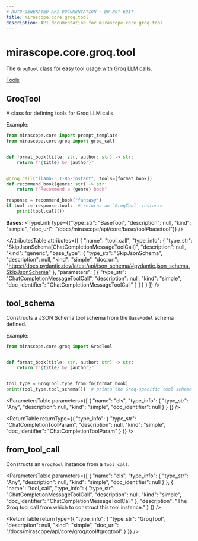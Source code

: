 ```yaml
---
# AUTO-GENERATED API DOCUMENTATION - DO NOT EDIT
title: mirascope.core.groq.tool
description: API documentation for mirascope.core.groq.tool
---
```


# mirascope.core.groq.tool

The `GroqTool` class for easy tool usage with Groq LLM calls.

<Info title="Usage">

[Tools](/docs/mirascope/learn/tools)

</Info>

## <ApiType type="Class" path="core/groq/tool" symbolName="GroqTool" /> GroqTool

A class for defining tools for Groq LLM calls.

Example:

```python
from mirascope.core import prompt_template
from mirascope.core.groq import groq_call


def format_book(title: str, author: str) -> str:
    return f"{title} by {author}"


@groq_call("llama-3.1-8b-instant", tools=[format_book])
def recommend_book(genre: str) -> str:
    return f"Recommend a {genre} book"

response = recommend_book("fantasy")
if tool := response.tool:  # returns an `GroqTool` instance
    print(tool.call())
```

**Bases:** 
<TypeLink type={{"type_str": "BaseTool", "description": null, "kind": "simple", "doc_url": "/docs/mirascope/api/core/base/tool#basetool"}} />

<AttributesTable
  attributes={[
  {
    "name": "tool_call",
    "type_info": {
      "type_str": "SkipJsonSchema[ChatCompletionMessageToolCall]",
      "description": null,
      "kind": "generic",
      "base_type": {
        "type_str": "SkipJsonSchema",
        "description": null,
        "kind": "simple",
        "doc_url": "https://docs.pydantic.dev/latest/api/json_schema/#pydantic.json_schema.SkipJsonSchema"
      },
      "parameters": [
        {
          "type_str": "ChatCompletionMessageToolCall",
          "description": null,
          "kind": "simple",
          "doc_identifier": "ChatCompletionMessageToolCall"
        }
      ]
    }
  }
]}
/>

## <ApiType type="Function" path="core/groq/tool" symbolName="tool_schema" /> tool_schema

Constructs a JSON Schema tool schema from the `BaseModel` schema defined.

Example:
```python
from mirascope.core.groq import GroqTool


def format_book(title: str, author: str) -> str:
    return f"{title} by {author}"


tool_type = GroqTool.type_from_fn(format_book)
print(tool_type.tool_schema())  # prints the Groq-specific tool schema
```

<ParametersTable
  parameters={[
  {
    "name": "cls",
    "type_info": {
      "type_str": "Any",
      "description": null,
      "kind": "simple",
      "doc_identifier": null
    }
  }
]}
/>

<ReturnTable
  returnType={{
  "type_info": {
    "type_str": "ChatCompletionToolParam",
    "description": null,
    "kind": "simple",
    "doc_identifier": "ChatCompletionToolParam"
  }
}}
/>


## <ApiType type="Function" path="core/groq/tool" symbolName="from_tool_call" /> from_tool_call

Constructs an `GroqTool` instance from a `tool_call`.

<ParametersTable
  parameters={[
  {
    "name": "cls",
    "type_info": {
      "type_str": "Any",
      "description": null,
      "kind": "simple",
      "doc_identifier": null
    }
  },
  {
    "name": "tool_call",
    "type_info": {
      "type_str": "ChatCompletionMessageToolCall",
      "description": null,
      "kind": "simple",
      "doc_identifier": "ChatCompletionMessageToolCall"
    },
    "description": "The Groq tool call from which to construct this tool instance."
  }
]}
/>

<ReturnTable
  returnType={{
  "type_info": {
    "type_str": "GroqTool",
    "description": null,
    "kind": "simple",
    "doc_url": "/docs/mirascope/api/core/groq/tool#groqtool"
  }
}}
/>



